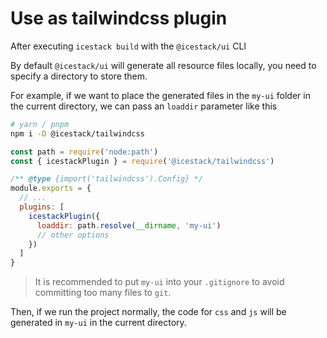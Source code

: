 # Use as tailwindcss plugin

After executing `icestack build` with the `@icestack/ui` CLI

By default `@icestack/ui` will generate all resource files locally, you need to specify a directory to store them.

For example, if we want to place the generated files in the `my-ui` folder in the current directory, we can pass an `loaddir` parameter like this

```sh
# yarn / pnpm
npm i -D @icestack/tailwindcss
```

```js filename="tailwind.config.js"
const path = require('node:path')
const { icestackPlugin } = require('@icestack/tailwindcss')

/** @type {import('tailwindcss').Config} */
module.exports = {
  // ...
  plugins: [
    icestackPlugin({
      loaddir: path.resolve(__dirname, 'my-ui')
      // other options
    })
  ]
}
```

> It is recommended to put `my-ui` into your `.gitignore` to avoid committing too many files to `git`.

Then, if we run the project normally, the code for `css` and `js` will be generated in `my-ui` in the current directory.
